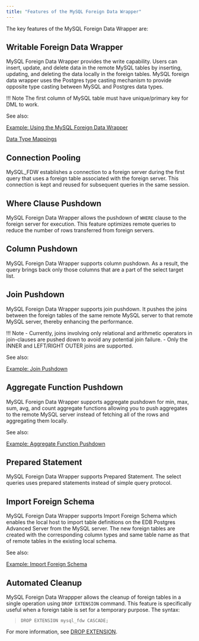 ```yaml
---
title: "Features of the MySQL Foreign Data Wrapper"
---
```



The key features of the MySQL Foreign Data Wrapper are:

## Writable Foreign Data Wrapper

MySQL Foreign Data Wrapper provides the write capability. Users can insert, update, and delete data in the remote MySQL tables by inserting, updating, and deleting the data locally in the foreign tables. MySQL foreign data wrapper uses the Postgres type casting mechanism to provide opposite type casting between MySQL and Postgres data types.

!!! Note
    The first column of MySQL table must have unique/primary key for DML to work.

See also:

[Example: Using the MySQL Foreign Data Wrapper](08_example_using_the_mysql_data_adapter/#example_using_the_mysql_data_adapter)

[Data Type Mappings](07_configuring_the_mysql_data_adapter/#data-type-mappings)

## Connection Pooling

MySQL_FDW establishes a connection to a foreign server during the first query that uses a foreign table associated with the foreign server. This connection is kept and reused for subsequent queries in the same session.

## Where Clause Pushdown

MySQL Foreign Data Wrapper allows the pushdown of `WHERE` clause to the foreign server for execution. This feature optimizes remote queries to reduce the number of rows transferred from foreign servers.

## Column Pushdown

MySQL Foreign Data Wrapper supports column pushdown. As a result, the query brings back only those columns that are a part of the select target list.

## Join Pushdown

MySQL Foreign Data Wrapper supports join pushdown. It pushes the joins between the foreign tables of the same remote MySQL server to that remote MySQL server, thereby enhancing the performance.

!!! Note
    -   Currently, joins involving only relational and arithmetic operators in join-clauses are pushed down to avoid any potential join failure.
    -   Only the INNER and LEFT/RIGHT OUTER joins are supported.

See also:

[Example: Join Pushdown](10_example_join_push_down/#example_join_push_down)

## Aggregate Function Pushdown 

MySQL Foreign Data Wrapper supports aggregate pushdown for min, max,
sum, avg, and count aggregate functions allowing you to push aggregates to the remote MySQL server instead of fetching all
of the rows and aggregating them locally.   

See also:

[Example: Aggregate Function Pushdown](#09a_example_aggregate_func_push_down)
## Prepared Statement

MySQL Foreign Data Wrapper supports Prepared Statement. The select queries uses prepared statements instead of simple query protocol.

## Import Foreign Schema

MySQL Foreign Data Wrapper supports Import Foreign Schema which enables the local host to import table definitions on the EDB Postgres Advanced Server from the MySQL server. The new foreign tables are created with the corresponding column types and same table name as that of remote tables in the existing local schema.

See also:

[Example: Import Foreign Schema](09_example_import_foreign_schema/#example_import_foreign_schema)

## Automated Cleanup

MySQL Foreign Data Wrappper allows the cleanup of foreign tables in a single operation using `DROP EXTENSION` command. This feature is specifically useful when a foreign table is set for a temporary purpose. The syntax:

> `DROP EXTENSION mysql_fdw CASCADE;`

For more information, see [DROP EXTENSION](https://www.postgresql.org/docs/current/sql-dropextension.html).


